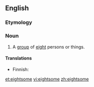 ==English==

===Etymology===
{{suffix|eight|some}}

===Noun===
{{en-noun}}

# A [[group]] of [[eight]] persons or things.

====Translations====
{{trans-top|group of eight}}
* Finnish: {{t-|fi|kahdeksikko}}
{{trans-mid}}
{{trans-bottom}}

[[et:eightsome]]
[[vi:eightsome]]
[[zh:eightsome]]